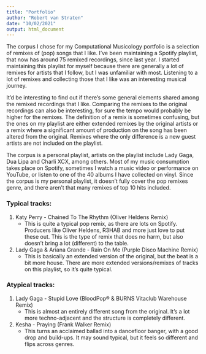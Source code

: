 ```yaml
---
title: "Portfolio"
author: "Robert van Straten"
date: "10/02/2021"
output: html_document
---
```


The corpus I chose for my Computational Musicology portfolio is a selection of remixes of (pop) songs that I like.
I've been maintaining a Spotify playlist, that now has around 75 remixed recordings, since last year. I started maintaining this playlist for myself because there are generally a lot of remixes for artists that I follow, but I was unfamiliar with most. Listening to a lot of remixes and collecting those that I like was an interesting musical journey.

It'd be interesting to find out if there's some general elements shared among the remixed recordings that I like. Comparing the remixes to the original recordings can also be interesting, for sure the tempo would probably be higher for the remixes.
The definition of a remix is sometimes confusing, but the ones on my playlist are either extended remixes by the original artists or a remix where a significant amount of production on the song has been altered from the original. Remixes where the only difference is a new guest artists are not included on the playlist.


The corpus is a personal playlist, artists on the playlist include Lady Gaga, Dua Lipa and Charli XCX, among others. Most of my music consumption takes place on Spotify, sometimes I watch a music video or performance on YouTube, or listen to one of the 40 albums I have collected on vinyl.
Since the corpus is my personal playlist, it doesn't fully cover the pop remixes genre, and there aren't that many remixes of top 10 hits included.

### Typical tracks:
1. Katy Perry - Chained To The Rhythm (Oliver Heldens Remix)
    * This is quite a typical pop remix, as there are lots on Spotify. Producers like Oliver Heldens, R3HAB and more just love to put these out. This is the type of remix that does no harm, but also doesn't bring a lot (different) to the table.
2. Lady Gaga & Ariana Grande - Rain On Me (Purple Disco Machine Remix)
    * This is basically an extended version of the original, but the beat is a bit more house. There are more extended versions/remixes of tracks on this playlist, so it's quite typical.

### Atypical tracks:
1. Lady Gaga - Stupid Love (BloodPop® & BURNS Vitaclub Warehouse Remix)
    * This is almost an entirely different song from the original. It's a lot more techno-adjacent and the structure is completely different.
2. Kesha - Praying (Frank Walker Remix)
    * This turns an acclaimed ballad into a dancefloor banger, with a good drop and build-ups. It may sound typical, but it feels so different and flips across genres.
